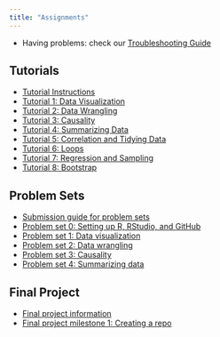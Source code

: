 ```yaml
---
title: "Assignments"
---
```



- Having problems: check our [Troubleshooting Guide](/assignments/troubleshooting.qmd)

## Tutorials

- [Tutorial Instructions](/assignments/tutorials.qmd)
- [Tutorial 1: Data Visualization](https://mblackwell.shinyapps.io/01-r-basics-data-viz/)
- [Tutorial 2: Data Wrangling](https://mblackwell.shinyapps.io/02-data-wrangling/)
- [Tutorial 3: Causality](https://mblackwell.shinyapps.io/03-causality/)
- [Tutorial 4: Summarizing Data](https://mblackwell.shinyapps.io/04-summarizing-data/)
- [Tutorial 5: Correlation and Tidying Data](https://mblackwell.shinyapps.io/05-correlation-tidying/)
- [Tutorial 6: Loops](https://mblackwell.shinyapps.io/06-loops/)
- [Tutorial 7: Regression and Sampling](https://mblackwell.shinyapps.io/07-regression/)
- [Tutorial 8: Bootstrap](https://mblackwell.shinyapps.io/08-bootstrap/)

## Problem Sets

- [Submission guide for problem sets](/assignments/problem-sets.html)
- [Problem set 0: Setting up R, RStudio, and GitHub](/assignments/00-problem-set.html)
- [Problem set 1: Data visualization](/assignments/01_hw_data_viz.qmd)
- [Problem set 2: Data wrangling](/assignments/02_hw_data_wrangling.qmd)
- [Problem set 3: Causality](/assignments/03_hw_causality.qmd)
- [Problem set 4: Summarizing data](/assignments/04_hw_summarizing.qmd)

## Final Project 

- [Final project information](/assignments/final-project.html)
- [Final project milestone 1: Creating a repo](/assignments/distill.qmd)

